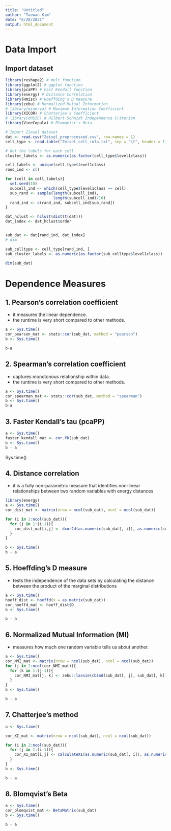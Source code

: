 ```yaml
---
title: "Untitled"
author: "Taewan Kim"
date: "6/28/2021"
output: html_document
---
```

# Data Import

## Import dataset

```r
library(reshape2) # melt function
library(ggplot2) # ggplot function
library(pcaPP) # Fast Kendall function
library(energy) # Distance Correlation
library(Hmisc) # Hoeffding's D measure
library(zebu) # Normalized Mutual Information
# library(minerva) # Maximum Information Coefficient
library(XICOR) # Chatterjee's Coefficient
# library(dHSIC) # Hilbert Schmidt Independence Criterion
library(VineCopula) # Blomqvist's Beta
```

```r
# Import Ziesel dataset
dat <- read.csv("Zeisel_preprocessed.csv", row.names = 1)
cell_type <- read.table("Zeisel_cell_info.txt", sep = "\t", header = 1)

# Get the labels for each cell
cluster_labels <- as.numeric(as.factor(cell_type$level1class))
```

```r
cell_labels <- unique(cell_type$level1class)
rand_ind <- c()

for (cell in cell_labels){
  set.seed(10)
  subcell_ind <- which(cell_type$level1class == cell)
  sub_rand <- sample(length(subcell_ind),
                     length(subcell_ind)/10)
  rand_ind <- c(rand_ind, subcell_ind[sub_rand])
}

dat_hclust <- hclust(dist(t(dat)))
dat_index <- dat_hclust$order


sub_dat <- dat[rand_ind, dat_index]
# dim

sub_celltype <- cell_type[rand_ind, ]
sub_cluster_labels <- as.numeric(as.factor(sub_celltype$level1class))
```

```r
dim(sub_dat)
```

# Dependence Measures

## 1.	Pearson’s correlation coefficient

- it measures the linear dependence.
- the runtime is very short compared to other methods.

```r
a <- Sys.time()
cor_pearson_mat <- stats::cor(sub_dat, method = "pearson")
b <- Sys.time()

b-a
```

## 2.	Spearman’s correlation coefficient

- captures monotonous relationship within data.
- the runtime is very short compared to other methods.

```r
a <- Sys.time()
cor_spearman_mat <- stats::cor(sub_dat, method = "spearman")
b <- Sys.time()
b-a
```

## 3. Faster Kendall's tau (pcaPP)

```r
a <- Sys.time()
faster_kendall_mat <- cor.fk(sub_dat)
b <- Sys.time()
b - a
```

Sys.time()


## 4.	Distance correlation

- it is a fully non-parametric measure that identifies non-linear relationships between two random variables with energy distances

```r
library(energy)
a <- Sys.time()
cor_dist_mat <- matrix(nrow = ncol(sub_dat), ncol = ncol(sub_dat))

for (i in 2:ncol(sub_dat)){
  for (j in 1:(i-1)){
    cor_dist_mat[i,j] <- dcor2d(as.numeric(sub_dat[, i]), as.numeric(sub_dat[, j]))
  }
}

b <- Sys.time()
b - a
```

## 5. Hoeffding’s D measure

- tests the independence of the data sets by calculating the distance between the product of the marginal distributions

```r
a <- Sys.time()
hoeff_dist <- hoeffd(x = as.matrix(sub_dat))
cor_hoeffd_mat <- hoeff_dist$D
b <- Sys.time()

b - a
```

## 6.	Normalized Mutual Information (MI)

- measures how much one random variable tells us about another.

```r
a <- Sys.time()
cor_NMI_mat <- matrix(nrow = ncol(sub_dat), ncol = ncol(sub_dat))
for (j in 2:ncol(cor_NMI_mat)){
  for (k in 1:(j-1)){
    cor_NMI_mat[j, k] <- zebu::lassie(cbind(sub_dat[, j], sub_dat[, k]), continuous=c(1,2), breaks = 6, measure = "npmi")$global
  }
}
b <- Sys.time()

b - a
```

## 7. Chatterjee's method

```r
a <- Sys.time()

cor_XI_mat <- matrix(nrow = ncol(sub_dat), ncol = ncol(sub_dat))

for (i in 2:ncol(sub_dat)){
  for (j in 1:(i-1)){
    cor_XI_mat[i,j] <- calculateXI(as.numeric(sub_dat[, i]), as.numeric(sub_dat[, j]))
  }
}
b <- Sys.time()

b - a
```

## 8. Blomqvist's Beta

```r
a <- Sys.time()
cor_blomqvist_mat <- BetaMatrix(sub_dat)
b <- Sys.time()

b - a
```